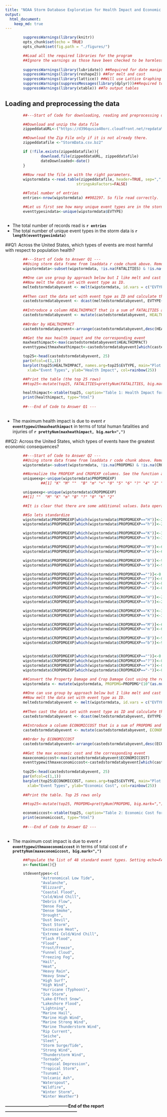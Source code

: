 ```yaml
---
title: "NOAA Storm Database Exploration for Health Impact and Economic Cost"
output: 
  html_document:
    keep_md: true
---
```


```r
        suppressWarnings(library(knitr))
        opts_chunk$set(echo = TRUE)
        opts_chunk$set(fig.path = "./figures/")

```

```r

        ##Load all the required libraries for the program
        ##Ignore the warnings as those have been checked to be harmless
        
        suppressWarnings(library(lubridate)) ##Required for date manipulation
        suppressWarnings(library(reshape2)) ##For melt and cast
        suppressWarnings(library(lattice)) ##Will use Lattice Graphing system for the last plot
        suppressWarnings(suppressMessages(library(dplyr)))##Required to mutate
        suppressWarnings(library(xtable)) ##To output tables

```

## Loading and preprocessing the data
```r

        ##---Start of Code for downloading, reading and preprocessing data ---

        ##Download and unzip the data file
        zippeddataURL<-("https://d396qusza40orc.cloudfront.net/repdata%2Fdata%2FStormData.csv.bz2")

        ##Download the Zip File only if it is not already there.
        zippeddatafile <-"StormData.csv.bz2"

        if (!file.exists(zippeddatafile)){                
                download.file(zippeddataURL, zippeddatafile)
                dateDownloaded<-date()                                        
        }
                
        ##Now read the file in with the right parameters.
        wipstormdata <-read.table(zippeddatafile, header=TRUE, sep=",", na.strings="NA", 
                                stringsAsFactors=FALSE)

        ##Total number of entries
        entries<-nrow(wipstormdata) ##902297. So file read correctly.

        ##Let us first see how many unique event types are in the storm data 
        eventtypesindata<-unique(wipstormdata$EVTYPE)
                        
```

- The total number of records read is **`r entries`**
- The total number of unique event types in the storm data is **`r length(eventtypesindata)`**


##Q1: Across the United States, which types of events are most harmful with respect to population health?

```r

        ##---Start of Code to Answer Q1 ---
        ##Using storm data frame from loaddata r code chunk above. Remove the NAs. Retain values that are non-zero.  This is being done given the question to be answered w.r.t fatalities and injuries (harmful to population health)
        wipstormdata<-subset(wipstormdata, !is.na(FATALITIES) & !is.na(INJURIES) & (FATALITIES>0 | INJURIES>0))

        ##One can use group by approach below but I like melt and cast
        ##Now melt the data set with event type as ID.
        meltedstormdatabyevent <- melt(wipstormdata, id.vars = c("EVTYPE"), measure.vars=c("FATALITIES", "INJURIES"))
        
        ##Then cast the data set with event type as ID and calculate the average by event type
        castedstormdatabyevent <- dcast(meltedstormdatabyevent, EVTYPE~variable,sum)
                                
        ##Introduce a column HEALTHIMPACT that is a sum of FATALITIES and INJURIES
        castedstormdatabyevent <- mutate(castedstormdatabyevent, HEALTHIMPACT=round(FATALITIES+INJURIES))
        
        ##Order by HEALTHIMPACT
        castedstormdatabyevent<-arrange(castedstormdatabyevent,desc(HEALTHIMPACT))

        ##Get the max health impact and the corresponding event
        maxheathimpact<-max(castedstormdatabyevent$HEALTHIMPACT)
        eventtypewithmaxheathimpact<-castedstormdatabyevent[which(castedstormdatabyevent$HEALTHIMPACT==maxheathimpact), ][1,1]

        top25<-head(castedstormdatabyevent, 25)
        par(mfcol=c(1,1))
        barplot(top25$HEALTHIMPACT, names.arg=top25$EVTYPE, main="Plot 1: Health Impact (Fatalities+Injuries) vs Event Types", 
          xlab="Event Types", ylab="Health Impact", col=rainbow(25))

        ##Print the table (the top 25 rows)
        ##top25<-mutate(top25, FATALITIES=prettyNum(FATALITIES, big.mark=","),INJURIES=prettyNum(INJURIES, big.mark=","), HEALTHIMPACT=prettyNum(HEALTHIMPACT, big.mark=","))

        healthimpact<-xtable(top25, caption="Table 1: Health Impact for top 25 event types")
        print(healthimpact, type="html")
                       
        ##---End of Code to Answer Q1 ---
        
```

- The maximum health impact is due to event **`r eventtypewithmaxheathimpact`** in terms of total human fatalities and injuries of **`r prettyNum(maxheathimpact, big.mark=",")`**

##Q2: Across the United States, which types of events have the greatest economic consequences?

```r

        ##---Start of Code to Answer Q2 ---
        ##Using storm data frame from loaddata r code chunk above. Remove the NAs. Retain values that are non-zero.  This is being done given the question to be answered w.r.t property damage and crop damage (economic cost)
        wipstormdata<-subset(wipstormdata, !is.na(PROPDMG) & !is.na(CROPDMG) & (PROPDMG>0 | CROPDMG>0))

        ##Normalize the PROPEXP and CROPEXP columns. See the function at the end in chunk fixexponents
        uniqueexp<-unique(wipstormdata$PROPDMGEXP)
                ##[1] "K" "M" ""  "B" "m" "+" "0" "5" "6" "?" "4" "2" "3" "h" "7" "H" "-" "1" "8"

        uniqueexp<-unique(wipstormdata$CROPDMGEXP)
        ##[1] ""  "M" "K" "m" "B" "?" "0" "k" "2"

        ##It is clear that there are some additional values. Data operators seem to be indepreted                         these as truely exponential. So 2 is x100, 3 is x1000, 4 is x10000 etc.

        ##So lets standardize
        wipstormdata$PROPDMGEXP[which(wipstormdata$PROPDMGEXP=="H")]<-2
        wipstormdata$PROPDMGEXP[which(wipstormdata$PROPDMGEXP=="h")]<-2

        wipstormdata$PROPDMGEXP[which(wipstormdata$PROPDMGEXP=="K")]<-3
        wipstormdata$PROPDMGEXP[which(wipstormdata$PROPDMGEXP=="k")]<-3

        wipstormdata$PROPDMGEXP[which(wipstormdata$PROPDMGEXP=="M")]<-6
        wipstormdata$PROPDMGEXP[which(wipstormdata$PROPDMGEXP=="m")]<-6

        wipstormdata$PROPDMGEXP[which(wipstormdata$PROPDMGEXP=="B")]<-9
        wipstormdata$PROPDMGEXP[which(wipstormdata$PROPDMGEXP=="b")]<-9

        wipstormdata$PROPDMGEXP[which(wipstormdata$PROPDMGEXP=="")]<-0
        wipstormdata$PROPDMGEXP[which(wipstormdata$PROPDMGEXP=="?")]<-0
        wipstormdata$PROPDMGEXP[which(wipstormdata$PROPDMGEXP=="+")]<-0
        wipstormdata$PROPDMGEXP[which(wipstormdata$PROPDMGEXP=="-")]<-0          

        wipstormdata$CROPDMGEXP[which(wipstormdata$CROPDMGEXP=="H")]<-2
        wipstormdata$CROPDMGEXP[which(wipstormdata$CROPDMGEXP=="h")]<-2

        wipstormdata$CROPDMGEXP[which(wipstormdata$CROPDMGEXP=="K")]<-3
        wipstormdata$CROPDMGEXP[which(wipstormdata$CROPDMGEXP=="k")]<-3

        wipstormdata$CROPDMGEXP[which(wipstormdata$CROPDMGEXP=="M")]<-6
        wipstormdata$CROPDMGEXP[which(wipstormdata$CROPDMGEXP=="m")]<-6

        wipstormdata$CROPDMGEXP[which(wipstormdata$CROPDMGEXP=="B")]<-9
        wipstormdata$CROPDMGEXP[which(wipstormdata$CROPDMGEXP=="b")]<-9


        wipstormdata$CROPDMGEXP[which(wipstormdata$CROPDMGEXP=="")]<-0
        wipstormdata$CROPDMGEXP[which(wipstormdata$CROPDMGEXP=="?")]<-0
        wipstormdata$CROPDMGEXP[which(wipstormdata$CROPDMGEXP=="+")]<-0
        wipstormdata$CROPDMGEXP[which(wipstormdata$CROPDMGEXP=="-")]<-0   
        
        ##Convert the Property Damage and Crop Damage Cost using the repaired exponents
        wipstormdata <- mutate(wipstormdata, PROPDMG=PROPDMG*(10^(as.numeric(PROPDMGEXP))), CROPDMG=CROPDMG*(10^(as.numeric(CROPDMGEXP))))

        ##One can use group by approach below but I like melt and cast
        ##Now melt the data set with event type as ID.
        meltedstormdatabyevent <- melt(wipstormdata, id.vars = c("EVTYPE"), measure.vars=c("PROPDMG", "CROPDMG"))
        
        ##Then cast the data set with event type as ID and calculate the average by event type
        castedstormdatabyevent <- dcast(meltedstormdatabyevent, EVTYPE~variable,sum)
                                
        ##Introduce a column ECONOMICCOST that is a sum of PROPDMG and CROPDMG
        castedstormdatabyevent <- mutate(castedstormdatabyevent, ECONOMICCOST=round(PROPDMG+CROPDMG))

        ##Order by ECONOMICCOST
        castedstormdatabyevent<-arrange(castedstormdatabyevent,desc(ECONOMICCOST))
          
        ##Get the max economic cost and the corresponding event
        maxeconomiccost<-max(castedstormdatabyevent$ECONOMICCOST)
        eventtypewithmaxeconomiccost<-castedstormdatabyevent[which(castedstormdatabyevent$ECONOMICCOST==maxeconomiccost), ][1,1]
        
        top25<-head(castedstormdatabyevent, 25)
        par(mfcol=c(1,1))
        barplot(top25$ECONOMICCOST, names.arg=top25$EVTYPE, main="Plot 2: Economic Cost (Property+Crop) vs Event Types", 
          xlab="Event Types", ylab="Economic Cost", col=rainbow(25))
        
        ##Print the table. Top 25 rows only

        ##top25<-mutate(top25, PROPDMG=prettyNum(PROPDMG, big.mark=","),CROPDMG=prettyNum(CROPDMG, big.mark=","), ECONOMICCOST=prettyNum(ECONOMICCOST, big.mark=","))

        economiccost<-xtable(top25, caption="Table 2: Economic Cost for top 25 event types")
        print(economiccost, type="html")
                       
        ##---End of Code to Answer Q2 ---
        
```
- The maximum cost impact is due to event **`r eventtypewithmaxeconomiccost`** in terms of total cost of **`r prettyNum(maxeconomiccost, big.mark=",")`**

```r
        ##Populate the list of 48 standard event types. Setting echo=FALSE just for this chunk. 
        x<-function(){}

        stdeventypes<-c(
                "Astronomical Low Tide",
                "Avalanche",
                "Blizzard",
                "Coastal Flood",
                "Cold/Wind Chill", 
                "Debris Flow",
                "Dense Fog",
                "Dense Smoke",
                "Drought",
                "Dust Devil",
                "Dust Storm",
                "Excessive Heat",
                "Extreme Cold/Wind Chill",
                "Flash Flood",
                "Flood",
                "Frost/Freeze",
                "Funnel Cloud",
                "Freezing Fog",
                "Hail",
                "Heat",
                "Heavy Rain",
                "Heavy Snow",
                "High Surf",
                "High Wind",
                "Hurricane (Typhoon)",
                "Ice Storm",
                "Lake-Effect Snow",
                "Lakeshore Flood",
                "Lightning",
                "Marine Hail",
                "Marine High Wind",
                "Marine Strong Wind",
                "Marine Thunderstorm Wind",
                "Rip Current",
                "Seiche",
                "Sleet",
                "Storm Surge/Tide",
                "Strong Wind",
                "Thunderstorm Wind",
                "Tornado",
                "Tropical Depression",
                "Tropical Storm",
                "Tsunami",
                "Volcanic Ash",
                "Waterspout",
                "Wildfire",
                "Winter Storm",
                "Winter Weather")

```

**--------------------------------------------End of the report--------------------------------------------------**